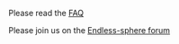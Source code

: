 Please read the [[FAQ]]


Please join us on the [https://endless-sphere.com/forums/viewtopic.php?f=28&t=79788 Endless-sphere forum]